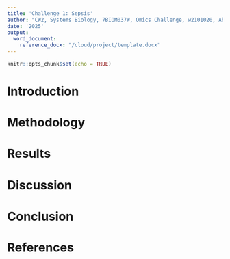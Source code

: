 ```yaml
---
title: 'Challenge 1: Sepsis'
author: "CW2, Systems Biology, 7BIOM037W, Omics Challenge, w2101020, Abioseh Kamara"
date: '2025'
output:
  word_document:
    reference_docx: "/cloud/project/template.docx"
---
```


```r
knitr::opts_chunk$set(echo = TRUE)
```

# Introduction

# Methodology

# Results

# Discussion

# Conclusion

# References

